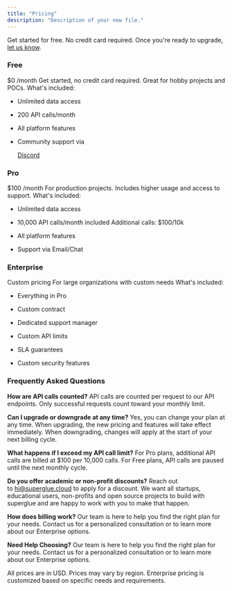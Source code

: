 ```yaml
---
title: "Pricing"
description: "Description of your new file."
---
```


Get started for free. No credit card required. Once you're ready to upgrade, [let us know](https://cal.com/teamindex/upgrade).

### **Free**&#xA;
$0 /month
Get started, no credit card required. Great for hobby projects and POCs.
What's included:

* Unlimited data access

* 200 API calls/month

* All platform features

* Community support via 

  [Discord](https://discord.gg/W9b4xtEphN)

### **Pro**
$100 /month
For production projects. Includes higher usage and access to support.
What's included:

* Unlimited data access

* 10,000 API calls/month included Additional calls: $100/10k

* All platform features

* Support via Email/Chat

### **Enterprise**
Custom pricing
For large organizations with custom needs
What's included:

* Everything in Pro

* Custom contract

* Dedicated support manager

* Custom API limits

* SLA guarantees

* Custom security features

### **Frequently Asked Questions**

**How are API calls counted?**
API calls are counted per request to our API endpoints. Only successful requests count toward your monthly limit.&#x20;

**Can I upgrade or downgrade at any time?**
Yes, you can change your plan at any time. When upgrading, the new pricing and features will take effect immediately. When downgrading, changes will apply at the start of your next billing cycle.

**What happens if I exceed my API call limit?**
For Pro plans, additional API calls are billed at $100 per 10,000 calls. For Free plans, API calls are paused until the next monthly cycle.

**Do you offer academic or non-profit discounts?**
​Reach out to [hi](mailto:hi@superglue.cloud)[@](mailto:hi@superglue.cloud)[superglue.cloud](mailto:hi@superglue.cloud) to apply for a discount. We want all startups, educational users, non-profits and open source projects to build with superglue and are happy to work with you to make that happen.

**How does billing work?**
Our team is here to help you find the right plan for your needs. Contact us for a personalized consultation or to learn more about our Enterprise options.

**Need Help Choosing?**
Our team is here to help you find the right plan for your needs. Contact us for a personalized consultation or to learn more about our Enterprise options.

All prices are in USD. Prices may vary by region. Enterprise pricing is customized based on specific needs and requirements.